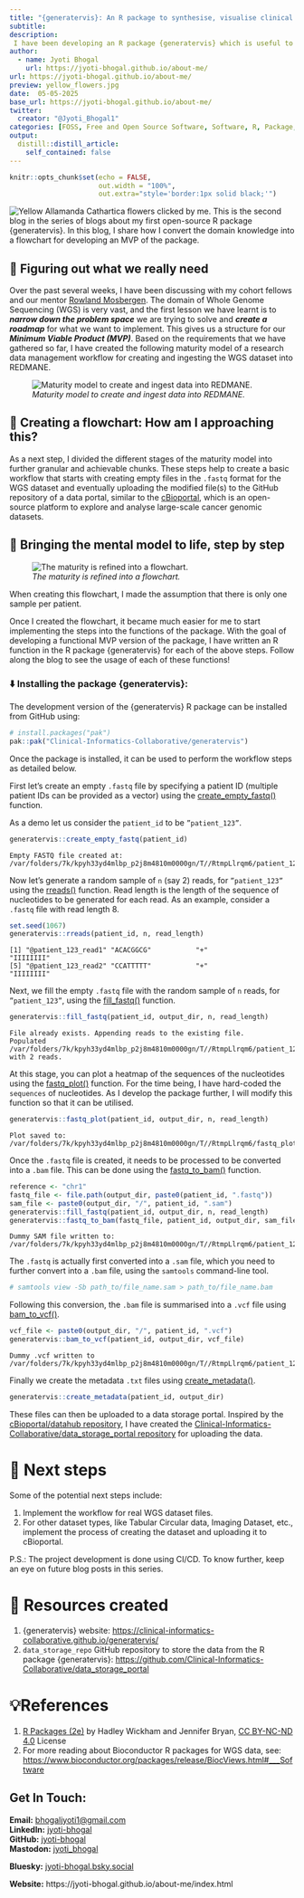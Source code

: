 ```yaml
---
title: "{generatervis}: An R package to synthesise, visualise clinical data, and create a workflow - Part 2"
subtitle: 
description: 
 I have been developing an R package {generatervis} which is useful to synthesise and visualise clinical data, and create a data workflow. This is the second blog in this series of blogs to share about the process from ideation to implementation.
author:
  - name: Jyoti Bhogal
    url: https://jyoti-bhogal.github.io/about-me/
url: https://jyoti-bhogal.github.io/about-me/
preview: yellow_flowers.jpg
date:  05-05-2025
base_url: https://jyoti-bhogal.github.io/about-me/
twitter:
  creator: "@Jyoti_Bhogal1"
categories: [FOSS, Free and Open Source Software, Software, R, Package, Research Software, Open Science, Open Source, Clincial Data, Bioinformatics] 
output:
  distill::distill_article:
    self_contained: false
---
```


```r
knitr::opts_chunk$set(echo = FALSE,
                      out.width = "100%",
                      out.extra="style='border:1px solid black;'")

```

![*Yellow Allamanda Cathartica flowers clicked by me.*](yellow_flowers.jpg)
This is the second blog in the series of blogs about my first open-source R package {generatervis}. In this blog, I share how I convert the domain knowledge into a flowchart for developing an MVP of the package.

## 📝 Figuring out what we really need

Over the past several weeks, I have been discussing with my cohort fellows and our mentor [Rowland Mosbergen](https://github.com/rowlandm). The domain of Whole Genome Sequencing (WGS) is very vast, and the first lesson we have learnt is to ***narrow down the problem space*** we are trying to solve and ***create a roadmap*** for what we want to implement. This gives us a structure for our ***Minimum Viable Product (MVP)***. Based on the requirements that we have gathered so far, I have created the following maturity model of a research data management workflow for creating and ingesting the WGS dataset into REDMANE.  

![*Maturity model to create and ingest data into REDMANE.*](maturity_model.png)

## 🧠 Creating a flowchart: How am I approaching this?

As a next step, I divided the different stages of the maturity model into further granular and achievable chunks. These steps help to create a basic workflow that starts with creating empty files in the `.fastq` format for the WGS dataset and eventually uploading the modified file(s) to the GitHub repository of a data portal, similar to the [cBioportal](https://github.com/cBioPortal/datahub/tree/master/public), which is an open-source platform to explore and analyse large-scale cancer genomic datasets.

## 🌼 Bringing the mental model to life, step by step

![*The maturity is refined into a flowchart.*](flowchart_2.jpg)  

When creating this flowchart, I made the assumption that there is only one sample per patient. 

Once I created the flowchart, it became much easier for me to start implementing the steps into the functions of the package. With the goal of developing a functional MVP version of the package, I have written an R function in the R package {generatervis} for each of the above steps. Follow along the blog to see the usage of each of these functions!

### ⬇️ Installing the package {generatervis}:

The development version of the {generatervis} R package can be installed from GitHub using:

```r   
# install.packages("pak")  
pak::pak("Clinical-Informatics-Collaborative/generatervis")  
```  
Once the package is installed, it can be used to perform the workflow steps as detailed below.

First let's create an empty `.fastq` file by specifying a patient ID (multiple patient IDs can be provided as a vector) using the [create_empty_fastq()](https://github.com/Clinical-Informatics-Collaborative/generatervis/blob/main/R/create_empty_fastq.R) function.

As a demo let us consider the `patient_id` to be `”patient_123”`.

```r  
generatervis::create_empty_fastq(patient_id)  
```

```output  
Empty FASTQ file created at: /var/folders/7k/kpyh33yd4mlbp_p2j8m4810m0000gn/T//RtmpLlrqm6/patient_123.fastq  
```

Now let's generate a random sample of `n` (say 2) reads, for `”patient_123”` using the [rreads()](https://github.com/Clinical-Informatics-Collaborative/generatervis/blob/main/R/rreads.R) function. Read length is the length of the sequence of nucleotides to be generated for each read. As an example, consider a `.fastq` file with read length 8.

```r  
set.seed(1067)  
generatervis::rreads(patient_id, n, read_length)  
```

```output   
[1] "@patient_123_read1" "ACACGGCG"           "+"                  "IIIIIIII"            
[5] "@patient_123_read2" "CCATTTTT"           "+"                  "IIIIIIII"   
```

Next, we fill the empty `.fastq` file with the random sample of `n` reads, for `”patient_123”`, using the [fill_fastq()](https://github.com/Clinical-Informatics-Collaborative/generatervis/blob/main/R/fill_fastq.R) function.

```r  
generatervis::fill_fastq(patient_id, output_dir, n, read_length)  
```

```output  
File already exists. Appending reads to the existing file.  
Populated /var/folders/7k/kpyh33yd4mlbp_p2j8m4810m0000gn/T//RtmpLlrqm6/patient_123.fastq with 2 reads.  
```

At this stage, you can plot a heatmap of the sequences of the nucleotides using the [fastq_plot()](https://github.com/Clinical-Informatics-Collaborative/generatervis/blob/main/R/fastq_plot.R) function. For the time being, I have hard-coded the `sequences` of nucleotides. As I develop the package further, I will modify this function so that it can be utilised. 

```r  
generatervis::fastq_plot(patient_id, output_dir, n, read_length)  
```

```output  
Plot saved to: /var/folders/7k/kpyh33yd4mlbp_p2j8m4810m0000gn/T//RtmpLlrqm6/fastq_plot_patient_123.png  
```

Once the `.fastq` file is created, it needs to be processed to be converted into a `.bam` file. This can be done using the [fastq_to_bam()](https://github.com/Clinical-Informatics-Collaborative/generatervis/blob/main/R/fastq_to_bam.R) function.

```r  
reference <- "chr1"  
fastq_file <- file.path(output_dir, paste0(patient_id, ".fastq"))  
sam_file <- paste0(output_dir, "/", patient_id, ".sam")  
generatervis::fill_fastq(patient_id, output_dir, n, read_length)  
generatervis::fastq_to_bam(fastq_file, patient_id, output_dir, sam_file, reference)  
```

```output  
Dummy SAM file written to: /var/folders/7k/kpyh33yd4mlbp_p2j8m4810m0000gn/T//RtmpLlrqm6/patient_123.sam   
```

The `.fastq` is actually first converted into a `.sam` file, which you need to further convert into a `.bam` file, using the `samtools` command-line tool.

``` bash  
# samtools view -Sb path_to/file_name.sam > path_to/file_name.bam  
```

Following this conversion, the `.bam` file is summarised into a `.vcf` file using [bam_to_vcf()](https://github.com/Clinical-Informatics-Collaborative/generatervis/blob/main/R/bam_to_vcf.R).

```r  
vcf_file <- paste0(output_dir, "/", patient_id, ".vcf")  
generatervis::bam_to_vcf(patient_id, output_dir, vcf_file)  
```

```output  
Dummy .vcf written to /var/folders/7k/kpyh33yd4mlbp_p2j8m4810m0000gn/T//RtmpLlrqm6/patient_123.vcf  
```

Finally we create the metadata `.txt` files using [create_metadata()](https://github.com/Clinical-Informatics-Collaborative/generatervis/blob/main/R/create_metadata.R).

```r  
generatervis::create_metadata(patient_id, output_dir)  
```

These files can then be uploaded to a data storage portal. Inspired by the [cBioportal/datahub repository](https://github.com/cBioPortal/datahub/tree/master/public), I have created the [Clinical-Informatics-Collaborative/data_storage_portal repository](https://github.com/Clinical-Informatics-Collaborative/data_storage_portal) for uploading the data.

# 🎯 Next steps

Some of the potential next steps include:

1. Implement the workflow for real WGS dataset files.  
2. For other dataset types, like Tabular Circular data, Imaging Dataset, etc., implement the process of creating the dataset and uploading it to cBioportal.

P.S.: The project development is done using CI/CD. To know further, keep an eye on future blog posts in this series.

# 🔑 Resources created

1. {generatervis} website: [https://clinical-informatics-collaborative.github.io/generatervis/](https://clinical-informatics-collaborative.github.io/generatervis/)   
2. `data_storage_repo` GitHub repository to store the data from the R package {generatervis}: [https://github.com/Clinical-Informatics-Collaborative/data_storage_portal](https://github.com/Clinical-Informatics-Collaborative/data_storage_portal)   
 


# 💡References

1. [R Packages (2e)](https://r-pkgs.org/) by Hadley Wickham and Jennifer Bryan, [CC BY-NC-ND 4.0](https://creativecommons.org/licenses/by-nc-nd/4.0/) License  
2. For more reading about Bioconductor R packages for WGS data, see: [https://www.bioconductor.org/packages/release/BiocViews.html#___Software](https://www.bioconductor.org/packages/release/BiocViews.html#___Software) 

## Get In Touch:

**Email:** [bhogaljyoti1@gmail.com](mailto:bhogaljyoti1@gmail.com)   
**LinkedIn:** [jyoti-bhogal](http://www.linkedin.com/in/jyoti-bhogal)  
**GitHub:** [jyoti-bhogal](https://github.com/jyoti-bhogal)   
**Mastodon:** [jyoti_bhogal](https://mastodon.social/@jyoti_bhogal)

**Bluesky:** [jyoti-bhogal.bsky.social](https://bsky.app/profile/jyoti-bhogal.bsky.social)

**Website:** https://jyoti-bhogal.github.io/about-me/index.html

